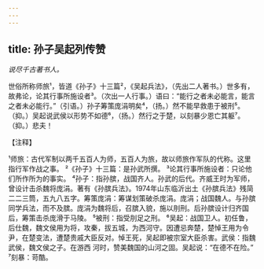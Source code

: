 ```yaml
---
---
---
```

title: 孙子吴起列传赞
---



*说尽千古著书人。*

世俗所称师旅¹，皆道《孙子》十三篇²，《吴起兵法》，（先出二人著书。）世多有，故弗论，论其行事所施设者³。（次出一人行事。）语曰：“能行之者未必能言，能言之者未必能行。”（引语。）孙子筹策庞涓明矣⁴，（扬。）然不能早救患于被刑⁵。（抑。）吴起说武侯以形势不如德⁶，（扬。）然行之于楚，以刻暴少恩亡其躯⁷。（抑。）悲夫！

【注释】

¹师旅：古代军制以两千五百人为师，五百人为旅，故以师旅作军队的代称。这里指行军作战之事。
²《孙子》十三篇：是孙武所撰。
³论其行事所施设者：只论他们所作所为的事实。
⁴孙子：指孙膑，战国齐人。孙武的后代。齐威王时为军师，曾设计击杀魏将庞涓。著有《孙膑兵法》。1974年山东临沂出土《孙膑兵法》残简二二三筒，五九八五字。筹策庞涓：筹谋划策破杀庞涓。庞涓；战国魏人。与孙膑同学兵法，而不及膑。庞涓为魏将后，召膑入貌，施以刖刑。后孙膑设计归齐国后，筹策击杀庞滑于马陵。
⁵被刑：指受刖足之刑。
⁶吴起：战国卫人。初任鲁，后仕魏，魏文侯用为将，攻秦，拔五城，为西河守。因遭忌奔楚，楚悼王用为令尹，在楚变法，遭楚贵戚大臣反对。悼王死，吴起即被宗室大臣杀害。武侯：指魏武侯，魏文侯之子。在游西
河时，赞美魏国的山河之固。吴起说：“在德不在险。”
⁷刻暴：苛酷。